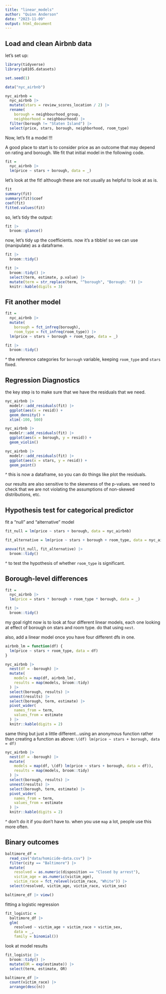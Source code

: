 ```yaml
---
title: "linear_models"
author: "Quinn Anderson"
date: "2023-11-09"
output: html_document
---
```


## Load and clean Airbnb data

let's set up:

```r
library(tidyverse)
library(p8105.datasets)

set.seed(1)
```

```r
data("nyc_airbnb")

nyc_airbnb = 
  nyc_airbnb |> 
  mutate(stars = review_scores_location / 2) |> 
  rename(
    borough = neighbourhood_group,
    neighborhood = neighbourhood) |> 
  filter(borough != "Staten Island") |> 
  select(price, stars, borough, neighborhood, room_type)
```

Now, let's fit a model !!! 

A good place to start is to consider price as an outcome that may depend on rating and borough. We fit that initial model in the following code.

```r
fit =
  nyc_airbnb |> 
  lm(price ~ stars + borough, data = _)
```


let's look at the fit! although these are not usually as helpful to look at as is. 

```r
fit
summary(fit)
summary(fit)$coef
coef(fit)
fitted.values(fit)
```

so, let's tidy the output:

```r
fit |> 
  broom::glance()
```


now, let's tidy up the coefficients. now it's a tibble! so we can use (manipulate) as a dataframe.

```r
fit |> 
  broom::tidy()
```

```r
fit |> 
  broom::tidy() |> 
  select(term, estimate, p.value) |> 
  mutate(term = str_replace(term, "^borough", "Borough: ")) |> 
  knitr::kable(digits = 3)
```


## Fit another model

```r
fit = 
  nyc_airbnb |> 
  mutate(
    borough = fct_infreq(borough),
    room_type = fct_infreq(room_type)) |> 
  lm(price ~ stars + borough + room_type, data = _)

fit |> 
  broom::tidy()
```

^ the reference categories for `borough` variable, keeping `room_type` and `stars` fixed. 



## Regression Diagnostics

the key step is to make sure that we have the residuals that we need. 

```r
nyc_airbnb |> 
  modelr::add_residuals(fit) |> 
  ggplot(aes(x = resid)) +
  geom_density() + 
  xlim(-100, 500)

nyc_airbnb |> 
  modelr::add_residuals(fit) |> 
  ggplot(aes(x = borough, y = resid)) +
  geom_violin()

nyc_airbnb |> 
  modelr::add_residuals(fit) |> 
  ggplot(aes(x = stars, y = resid)) +
  geom_point()
```

^ this is now a dataframe, so you can do things like plot the residuals. 

our results are also sensitive to the skewness of the p-values. we need to check that we are not violating the assumptions of non-skewed distributions, etc. 


## Hypothesis test for categorical predictor

fit a "null" and "alternative" model

```r
fit_null = lm(price ~ stars + borough, data = nyc_airbnb)

fit_alternative = lm(price ~ stars + borough + room_type, data = nyc_airbnb)

anova(fit_null, fit_alternative) |> 
  broom::tidy()
```

^ to test the hypothesis of whether `room_type` is significant. 



## Borough-level differences

```r
fit = 
  nyc_airbnb |> 
  lm(price = stars * borough + room_type * borough, data = _)

fit |> 
  broom::tidy()
```

my goal right now is to look at four different linear models, each one looking at effect of borough on stars and room type. do that using `nest`. 

also, add a linear model once you have four different dfs in one. 

```r
airbnb_lm = function(df) {
  lm(price ~ stars + room_type, data = df)
}

nyc_airbnb |> 
  nest(df = -borough) |> 
  mutate(
    models = map(df, airbnb_lm),
    results = map(models, broom::tidy)
  ) |> 
  select(borough, results) |> 
  unnest(results) |> 
  select(borough, term, estimate) |> 
  pivot_wider(
    names_from = term,
    values_from = estimate
  ) |> 
  knitr::kable(digits = 2)
```


same thing but just a little different...using an anonymous function rather than creating a function as above: `\(df) lm(price ~ stars + borough, data = df)`

```r
nyc_airbnb |> 
  nest(df = -borough) |> 
  mutate(
    models = map(df, \(df) lm(price ~ stars + borough, data = df)),
    results = map(models, broom::tidy)
  ) |> 
  select(borough, results) |> 
  unnest(results) |> 
  select(borough, term, estimate) |> 
  pivot_wider(
    names_from = term,
    values_from = estimate
  ) |> 
  knitr::kable(digits = 2)
```

^ don't do it if you don't have to. when you use `map` a lot, people use this more often. 


## Binary outcomes

```r
baltimore_df = 
  read_csv("data/homicide-data.csv") |> 
  filter(city == "Baltimore") |> 
  mutate(
    resolved = as.numeric(disposition == "Closed by arrest"),
    victim_age = as.numeric(victim_age),
    victim_race = fct_relevel(victim_race, "White")) |> 
  select(resolved, victim_age, victim_race, victim_sex)

baltimore_df |> view()
```


fitting a logistic regression


```r
fit_logistic = 
  baltimore_df |> 
  glm(
    resolved ~ victim_age + victim_race + victim_sex,
    data = _,
    family = binomial())
```

look at model results

```r
fit_logistic |> 
  broom::tidy() |> 
  mutate(OR = exp(estimate)) |> 
  select(term, estimate, OR)
```

```r
baltimore_df |> 
  count(victim_race) |> 
  arrange(desc(n))
```










